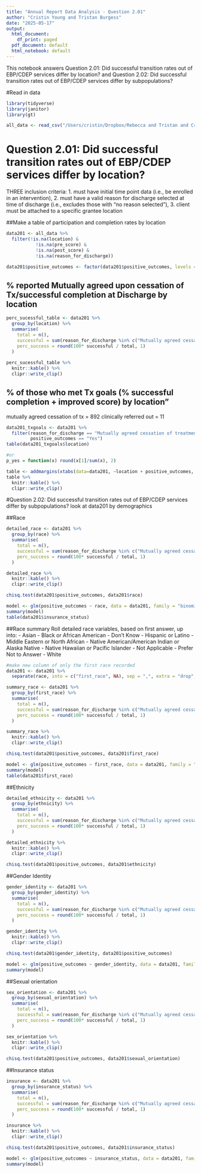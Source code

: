 ```yaml
---
title: "Annual Report Data Analysis - Question 2.01"
author: "Cristin Young and Tristan Burgess"
date: "2025-05-17"
output:
  html_document:
    df_print: paged
  pdf_document: default
  html_notebook: default
---
```


This notebook answers Question 2.01: Did successful transition rates out of EBP/CDEP services differ by location? and Question 2.02: Did successful transition rates out of EBP/CDEP services differ by subpopulations?

#Read in data
```r
library(tidyverse)
library(janitor)
library(gt)

all_data <- read_csv("/Users/cristin/Dropbox/Rebecca and Tristan and Cristin/EInsight Data/demographic_discharge_clean.csv", show_col_types = FALSE)
```


# Question 2.01: Did successful transition rates out of EBP/CDEP services differ by location?
THREE inclusion criteria:
 1. must have initial time point data (i.e., be enrolled in an intervention), 
 2. must have a valid reason for discharge selected at time of discharge (i.e., excludes those with "no reason selected"), 
 3. client must be attached to a specific grantee location

##Make a table of participation and completion rates by location
```r
data201 <- all_data %>% 
  filter(!is.na(location) & 
           !is.na(pre_score) & 
           !is.na(post_score) & 
           !is.na(reason_for_discharge))

data201$positive_outcomes <- factor(data201$positive_outcomes, levels = c("No", "Yes"))
```

## % reported Mutually agreed upon cessation of Tx/successful completion at Discharge by location
```r
perc_sucessful_table <- data201 %>% 
  group_by(location) %>% 
  summarise(
    total = n(),
    successful = sum(reason_for_discharge %in% c("Mutually agreed cessation of treatment (Successful Completion)","Clinically referred out"), na.rm = TRUE),
    perc_success = round(100* successful / total, 1)
  )
              
perc_sucessful_table %>% 
  knitr::kable() %>% 
  clipr::write_clip()
```

## % of those who met Tx goals (% successful completion + improved score) by location"
mutually agreed cessation of tx = 892
clinically referred out = 11
```r
data201_txgoals <- data201 %>% 
  filter(reason_for_discharge == "Mutually agreed cessation of treatment (Successful Completion)",
         positive_outcomes == "Yes")
table(data201_txgoals$location)

#or
p_yes = function(x) round(x[1]/sum(x), 2)

table <- addmargins(xtabs(data=data201, ~location + positive_outcomes, subset = data201$reason_for_discharge == "Mutually agreed cessation of treatment (Successful Completion)"), FUN = list(p_yes))
table %>% 
  knitr::kable() %>% 
  clipr::write_clip()
```


#Question 2.02: Did successful transition rates out of EBP/CDEP services differ by subpopulations?
look at data201 by demographics

##Race
```r
detailed_race <- data201 %>% 
  group_by(race) %>% 
  summarise(
    total = n(),
    successful = sum(reason_for_discharge %in% c("Mutually agreed cessation of treatment (Successful Completion)","Clinically referred out"), na.rm = TRUE),
    perc_success = round(100* successful / total, 1)
  )

detailed_race %>% 
  knitr::kable() %>% 
  clipr::write_clip()

chisq.test(data201$positive_outcomes, data201$race)

model <- glm(positive_outcomes ~ race, data = data201, family = "binomial")
summary(model)
table(data201$insurance_status)
```

##Race summary
Roll detailed race variables, based on first answer, up into: 
- Asian
- Black or African American
- Don't Know
- Hispanic or Latino
- Middle Eastern or North African
- Native American/American Indian or Alaska Native
- Native Hawaiian or Pacific Islander
- Not Applicable
- Prefer Not to Answer
- White
```r
#make new column of only the first race recorded
data201 <- data201 %>% 
  separate(race, into = c("first_race", NA), sep = ",", extra = "drop", remove = FALSE)

summary_race <- data201 %>% 
  group_by(first_race) %>% 
  summarise(
    total = n(),
    successful = sum(reason_for_discharge %in% c("Mutually agreed cessation of treatment (Successful Completion)","Clinically referred out"), na.rm = TRUE),
    perc_success = round(100* successful / total, 1)
  )

summary_race %>% 
  knitr::kable() %>% 
  clipr::write_clip()

chisq.test(data201$positive_outcomes, data201$first_race)

model <- glm(positive_outcomes ~ first_race, data = data201, family = "binomial")
summary(model)
table(data201$first_race)
```


##Ethnicity
```r
detailed_ethnicity <- data201 %>% 
  group_by(ethnicity) %>% 
  summarise(
    total = n(),
    successful = sum(reason_for_discharge %in% c("Mutually agreed cessation of treatment (Successful Completion)","Clinically referred out"), na.rm = TRUE),
    perc_success = round(100* successful / total, 1)
  )

detailed_ethnicity %>% 
  knitr::kable() %>% 
  clipr::write_clip()

chisq.test(data201$positive_outcomes, data201$ethnicity)
```

##Gender Identity
```r
gender_identity <- data201 %>% 
  group_by(gender_identity) %>% 
  summarise(
    total = n(),
    successful = sum(reason_for_discharge %in% c("Mutually agreed cessation of treatment (Successful Completion)","Clinically referred out"), na.rm = TRUE),
    perc_success = round(100* successful / total, 1)
  )

gender_identity %>% 
  knitr::kable() %>% 
  clipr::write_clip()

chisq.test(data201$gender_identity, data201$positive_outcomes)

model <- glm(positive_outcomes ~ gender_identity, data = data201, family = "binomial")
summary(model)
```
##Sexual orientation
```r
sex_orientation <- data201 %>% 
  group_by(sexual_orientation) %>% 
  summarise(
    total = n(),
    successful = sum(reason_for_discharge %in% c("Mutually agreed cessation of treatment (Successful Completion)","Clinically referred out"), na.rm = TRUE),
    perc_success = round(100* successful / total, 1)
  )

sex_orientation %>% 
  knitr::kable() %>% 
  clipr::write_clip()

chisq.test(data201$positive_outcomes, data201$sexual_orientation)
```

##Insurance status
```r
insurance <- data201 %>% 
  group_by(insurance_status) %>% 
  summarise(
    total = n(),
    successful = sum(reason_for_discharge %in% c("Mutually agreed cessation of treatment (Successful Completion)","Clinically referred out"), na.rm = TRUE),
    perc_success = round(100* successful / total, 1)
  )

insurance %>% 
  knitr::kable() %>% 
  clipr::write_clip()

chisq.test(data201$positive_outcomes, data201$insurance_status)

model <- glm(positive_outcomes ~ insurance_status, data = data201, family = "binomial")
summary(model)
```